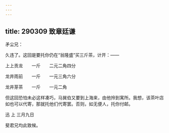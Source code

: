 ```yaml
---
---
---
```

title: 290309 致章廷谦
---




矛尘兄：

久违了。这回是要托你仍在“翁隆盛”买三斤茶，计开：——

上上贡龙　　一斤　　二元二角四分

龙井雨前　　一斤　　一元三角六分

龙井芽茶　　一斤　　一元二角

但这回恐怕未必这样凑巧，马巽伯又要到上海来，由他拎到寓所。我想，该茶叶店如也可以代寄，那就托他们代寄罢。否则，如无便人，托你付邮。

迅 上 三月九日

斐君兄均此致候。